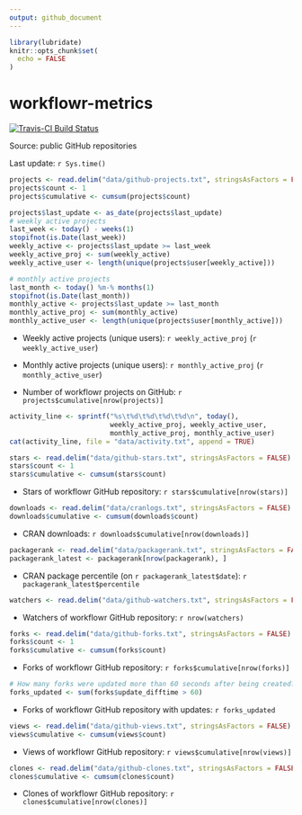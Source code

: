 ```yaml
---
output: github_document
---
```


<!-- README.md is generated from README.Rmd. Please edit that file -->

```r
library(lubridate)
knitr::opts_chunk$set(
  echo = FALSE
)
```

# workflowr-metrics

[![Travis-CI Build Status](https://travis-ci.org/workflowr/workflowr-metrics.svg?branch=master)](https://travis-ci.org/workflowr/workflowr-metrics)

Source: public GitHub repositories

Last update: `r Sys.time()`

```r
projects <- read.delim("data/github-projects.txt", stringsAsFactors = FALSE)
projects$count <- 1
projects$cumulative <- cumsum(projects$count)
```

```r
projects$last_update <- as_date(projects$last_update)
# weekly active projects
last_week <- today() - weeks(1)
stopifnot(is.Date(last_week))
weekly_active <- projects$last_update >= last_week
weekly_active_proj <- sum(weekly_active)
weekly_active_user <- length(unique(projects$user[weekly_active]))

# monthly active projects
last_month <- today() %m-% months(1)
stopifnot(is.Date(last_month))
monthly_active <- projects$last_update >= last_month
monthly_active_proj <- sum(monthly_active)
monthly_active_user <- length(unique(projects$user[monthly_active]))
```

* Weekly active projects (unique users): `r weekly_active_proj` (`r weekly_active_user`)

* Monthly active projects (unique users): `r monthly_active_proj` (`r monthly_active_user`)

* Number of workflowr projects on GitHub: `r projects$cumulative[nrow(projects)]`

```r
activity_line <- sprintf("%s\t%d\t%d\t%d\t%d\n", today(),
                         weekly_active_proj, weekly_active_user,
                         monthly_active_proj, monthly_active_user)
cat(activity_line, file = "data/activity.txt", append = TRUE)
```

```r
stars <- read.delim("data/github-stars.txt", stringsAsFactors = FALSE)
stars$count <- 1
stars$cumulative <- cumsum(stars$count)
```

* Stars of workflowr GitHub repository: `r stars$cumulative[nrow(stars)]`

```r
downloads <- read.delim("data/cranlogs.txt", stringsAsFactors = FALSE)
downloads$cumulative <- cumsum(downloads$count)
```

* CRAN downloads: `r downloads$cumulative[nrow(downloads)]`

```r
packagerank <- read.delim("data/packagerank.txt", stringsAsFactors = FALSE)
packagerank_latest <- packagerank[nrow(packagerank), ]
```

* CRAN package percentile (on `r packagerank_latest$date`): `r packagerank_latest$percentile`

```r
watchers <- read.delim("data/github-watchers.txt", stringsAsFactors = FALSE)
```

* Watchers of workflowr GitHub repository: `r nrow(watchers)`

```r
forks <- read.delim("data/github-forks.txt", stringsAsFactors = FALSE)
forks$count <- 1
forks$cumulative <- cumsum(forks$count)
```

* Forks of workflowr GitHub repository: `r forks$cumulative[nrow(forks)]`

```r
# How many forks were updated more than 60 seconds after being created?
forks_updated <- sum(forks$update_difftime > 60)
```

* Forks of workflowr GitHub repository with updates: `r forks_updated`

```r
views <- read.delim("data/github-views.txt", stringsAsFactors = FALSE)
views$cumulative <- cumsum(views$count)
```

* Views of workflowr GitHub repository: `r views$cumulative[nrow(views)]`

```r
clones <- read.delim("data/github-clones.txt", stringsAsFactors = FALSE)
clones$cumulative <- cumsum(clones$count)
```

* Clones of workflowr GitHub repository: `r clones$cumulative[nrow(clones)]`
